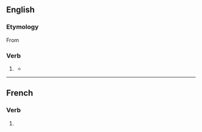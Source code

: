 {{also|immobilisé}}

==English==

===Etymology===
From {{der|en|fr|immobiliser}}

===Verb===
{{en-verb}}

# {{lb|en|British spelling}} {{alternative spelling of|en|immobilize}}
#* {{quote-journal|en|year=1962|month=July|title=Talking of Trains: U.S. city to subsidise railroads?|journal=Modern Railways|page=14|text=For the past three-and-half years the City of Philadelphia has been successfully operating commuter services within city boundaries. The aim is to attract motorists to the rail, to relieve street traffic which has tended to '''immobilise''' the city.}}

----

==French==

===Verb===
{{head|fr|verb form}}

# {{inflection of|fr|immobiliser||1//3|s|pres|ind//sub|;|2|s|impr}}